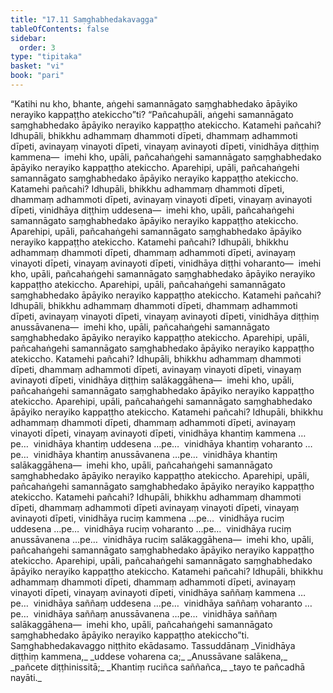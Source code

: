 ```yaml
---
title: "17.11 Saṃghabhedakavagga"
tableOfContents: false
sidebar:
  order: 3
type: "tipitaka"
basket: "vi"
book: "pari"
---
```



<DynamicBreadcrumb />

<Division number="459" book="pari" bookNo="5" page="350">

<Paragraph number="2139" book="pari">
“Katihi nu kho, bhante, aṅgehi samannāgato saṃghabhedako āpāyiko nerayiko kappaṭṭho atekiccho”ti?
</Paragraph>

<Paragraph number="2140" book="pari">
“Pañcahupāli, aṅgehi samannāgato saṃghabhedako āpāyiko nerayiko kappaṭṭho atekiccho. Katamehi pañcahi? Idhupāli, bhikkhu adhammaṃ dhammoti dīpeti, dhammaṃ adhammoti dīpeti, avinayaṃ vinayoti dīpeti, vinayaṃ avinayoti dīpeti, vinidhāya diṭṭhiṃ kammena—  imehi kho, upāli, pañcahaṅgehi samannāgato saṃghabhedako āpāyiko nerayiko kappaṭṭho atekiccho.
</Paragraph>

<Paragraph number="2141" book="pari">
Aparehipi, upāli, pañcahaṅgehi samannāgato saṃghabhedako āpāyiko nerayiko kappaṭṭho atekiccho. Katamehi pañcahi? Idhupāli, bhikkhu adhammaṃ dhammoti dīpeti, dhammaṃ adhammoti dīpeti, avinayaṃ vinayoti dīpeti, vinayaṃ avinayoti dīpeti, vinidhāya diṭṭhiṃ uddesena—  imehi kho, upāli, pañcahaṅgehi samannāgato saṃghabhedako āpāyiko nerayiko kappaṭṭho atekiccho.
</Paragraph>

<Paragraph number="2142" book="pari">
Aparehipi, upāli, pañcahaṅgehi samannāgato saṃghabhedako āpāyiko nerayiko kappaṭṭho atekiccho. Katamehi pañcahi? Idhupāli, bhikkhu adhammaṃ dhammoti dīpeti, dhammaṃ adhammoti dīpeti, avinayaṃ vinayoti dīpeti, vinayaṃ avinayoti dīpeti, vinidhāya diṭṭhi voharanto—  imehi kho, upāli, pañcahaṅgehi samannāgato saṃghabhedako āpāyiko nerayiko kappaṭṭho atekiccho.
</Paragraph>

<Paragraph number="2143" book="pari">
Aparehipi, upāli, pañcahaṅgehi samannāgato saṃghabhedako āpāyiko nerayiko kappaṭṭho atekiccho. Katamehi pañcahi? Idhupāli, bhikkhu adhammaṃ dhammoti dīpeti, dhammaṃ adhammoti dīpeti, avinayaṃ vinayoti dīpeti, vinayaṃ avinayoti dīpeti, vinidhāya diṭṭhiṃ anussāvanena—  imehi kho, upāli, pañcahaṅgehi samannāgato saṃghabhedako āpāyiko nerayiko kappaṭṭho atekiccho.
</Paragraph>

<Paragraph number="2144" book="pari">
Aparehipi, upāli, pañcahaṅgehi samannāgato saṃghabhedako āpāyiko nerayiko kappaṭṭho atekiccho. Katamehi pañcahi? Idhupāli, bhikkhu adhammaṃ dhammoti dīpeti, dhammaṃ adhammoti dīpeti, avinayaṃ vinayoti dīpeti, vinayaṃ avinayoti dīpeti, vinidhāya diṭṭhiṃ salākaggāhena—  imehi kho, upāli, pañcahaṅgehi samannāgato saṃghabhedako āpāyiko nerayiko kappaṭṭho atekiccho.
</Paragraph>

<Paragraph number="2145" book="pari">
Aparehipi, upāli, pañcahaṅgehi samannāgato saṃghabhedako āpāyiko nerayiko kappaṭṭho atekiccho. Katamehi pañcahi? Idhupāli, bhikkhu adhammaṃ dhammoti dīpeti, dhammaṃ adhammoti dīpeti, avinayaṃ vinayoti dīpeti, vinayaṃ avinayoti dīpeti, vinidhāya khantiṃ kammena …pe…  vinidhāya khantiṃ uddesena …pe…  vinidhāya khantiṃ voharanto …pe…  vinidhāya khantiṃ anussāvanena …pe…  vinidhāya khantiṃ salākaggāhena—  imehi kho, upāli, pañcahaṅgehi samannāgato saṃghabhedako āpāyiko nerayiko kappaṭṭho atekiccho.
</Paragraph>

<Paragraph number="2146" book="pari">
Aparehipi, upāli, pañcahaṅgehi samannāgato saṃghabhedako āpāyiko nerayiko kappaṭṭho atekiccho. Katamehi pañcahi? Idhupāli, bhikkhu adhammaṃ dhammoti dīpeti, dhammaṃ adhammoti dīpeti avinayaṃ vinayoti dīpeti, vinayaṃ avinayoti dīpeti, vinidhāya ruciṃ kammena …pe…  vinidhāya ruciṃ uddesena …pe…  vinidhāya ruciṃ voharanto …pe…  vinidhāya ruciṃ anussāvanena …pe…  vinidhāya ruciṃ salākaggāhena—  imehi kho, upāli, pañcahaṅgehi samannāgato saṃghabhedako āpāyiko nerayiko kappaṭṭho atekiccho.
</Paragraph>

<Paragraph number="2147" book="pari">
Aparehipi, upāli, pañcahaṅgehi samannāgato saṃghabhedako āpāyiko nerayiko kappaṭṭho atekiccho. Katamehi pañcahi? Idhupāli, bhikkhu adhammaṃ dhammoti dīpeti, dhammaṃ adhammoti dīpeti, avinayaṃ vinayoti dīpeti, vinayaṃ avinayoti dīpeti, vinidhāya saññaṃ kammena …pe…  vinidhāya saññaṃ uddesena …pe…  vinidhāya saññaṃ voharanto …pe…  vinidhāya saññaṃ anussāvanena …pe…  vinidhāya saññaṃ salākaggāhena—  imehi kho, upāli, pañcahaṅgehi samannāgato saṃghabhedako āpāyiko nerayiko kappaṭṭho atekiccho”ti.

</Paragraph>
</Division>

<Paragraph number="2148" type="center" book="pari">
Saṃghabhedakavaggo niṭṭhito ekādasamo.



</Paragraph>

<Paragraph number="2149" type="center" book="pari">
Tassuddānaṃ


</Paragraph>

<Paragraph number="2150" type="verses" book="pari">
_Vinidhāya diṭṭhiṃ kammena,_  
_uddese voharena ca;_  
_Anussāvane salākena,_  
_pañcete diṭṭhinissitā;_  
_Khantiṃ ruciñca saññañca,_  
_tayo te pañcadhā nayāti._
</Paragraph>